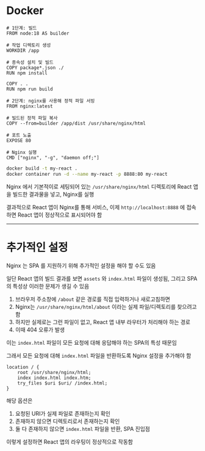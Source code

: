 # Docker

```docker
# 1단계: 빌드
FROM node:18 AS builder

# 작업 디렉토리 생성
WORKDIR /app

# 종속성 설치 및 빌드
COPY package*.json ./
RUN npm install

COPY . .
RUN npm run build

# 2단계: nginx를 사용해 정적 파일 서빙
FROM nginx:latest

# 빌드된 정적 파일 복사
COPY --from=builder /app/dist /usr/share/nginx/html

# 포트 노출
EXPOSE 80

# Nginx 실행
CMD ["nginx", "-g", "daemon off;"]
```

```bash
docker build -t my-react .
docker container run -d --name my-react -p 8888:80 my-react
```

Nginx 에서 기본적이로 세팅되어 있는 `/usr/share/nginx/html` 디렉토리에 React 앱을 빌드한 결과물을 넣고, Nginx를 실행

결과적으로 React 앱이 Nginx를 통해 서비스, 이제 `http://localhost:8888` 에 접속하면 React 앱이 정상적으로 표시되어야 함

***

# 추가적인 설정

Nginx 는 SPA 를 지원하기 위해 추가적인 설정을 해야 할 수도 있음

일단 React 앱의 빌드 결과를 보면 `assets` 와 `index.html` 파일이 생성됨, 그리고 SPA 의 특성상 이러한 문제가 생길 수 있음

1. 브라우저 주소창에 `/about` 같은 경로를 직접 입력하거나 새로고침하면
2. Nginx는 `/usr/share/nginx/html/about` 이라는 실제 파일/디렉토리를 찾으려고 함
3. 하지만 실제로는 그런 파일이 없고, React 앱 내부 라우터가 처리해야 하는 경로
4. 이때 404 오류가 발생

이는 `index.html` 파일이 모든 요청에 대해 응답해야 하는 SPA의 특성 때문임

그래서 모든 요청에 대해 `index.html` 파일을 반환하도록 Nginx 설정을 추가해야 함

```nginx
location / {
    root /usr/share/nginx/html;
    index index.html index.htm;
    try_files $uri $uri/ /index.html;
}
```

해당 옵션은
1. 요청된 URI가 실제 파일로 존재하는지 확인
2. 존재하지 않으면 디렉토리로서 존재하는지 확인
3. 둘 다 존재하지 않으면 `index.html` 파일을 반환, SPA 진입점

이렇게 설정하면 React 앱의 라우팅이 정상적으로 작동함